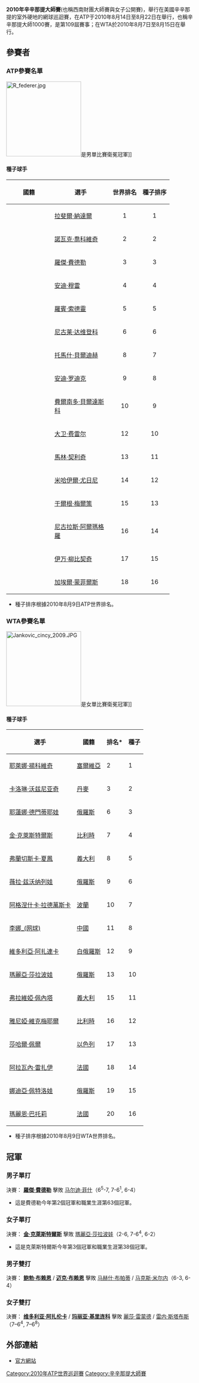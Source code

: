 {{TennisEventInfo|2010|辛辛那提大師賽|
| date=8月14日 - 8月22日 (男子)<br /> 8月7日 - 8月15日 (女子)
| edition=109屆
| champms={{flagicon|SUI}} [[羅傑·費德勒|羅傑·費德勒]]
| champws={{flagicon|BEL}} [[金·克莱斯特尔斯|金·克莱斯特尔斯]]
| champmd={{flagicon|USA}} [[鲍勃·布赖恩|鲍勃·布赖恩]] / {{flagicon|USA}} [[迈克·布赖恩|迈克·布赖恩]]
| champwd={{flagicon|BLR}} [[维多利亚·阿扎伦卡|维多利亚·阿扎伦卡]] / {{flagicon|RUS}} [[玛丽亚·基里连科|玛丽亚·基里连科]]
}}

'''2010年辛辛那提大師賽'''(也稱西南財團大師賽與女子公開賽)，舉行在美國辛辛那提的室外硬地的網球巡迴賽，在ATP于2010年8月14日至8月22日在舉行，也稱辛辛那提大師1000賽，是第109屆賽事；在WTA於2010年8月7日至8月15日在舉行。
==參賽者==
===ATP參賽名單===
[[Image:R_federer.jpg|200px]]是男單比賽衛冕冠軍]]
====種子球手====
{| class="sortable wikitable" border="1"
! width="105"| 國籍
! width="140"| 選手
! 世界排名
! 種子排序
|-
| {{ESP}}
| [[拉斐爾·納達爾|拉斐爾·納達爾]]
| align="center"| 1
| align="center"| 1
|-
| {{SRB}}
| [[諾瓦克·喬科維奇|諾瓦克·喬科維奇]]
| align="center"| 2
| align="center"| 2
|-
| {{SUI}}
| [[羅傑·費德勒|羅傑·費德勒]]
| align="center"| 3
| align="center"| 3
|-
| {{GBR}}
| [[安迪·穆雷|安迪·穆雷]]
| align="center"| 4
| align="center"| 4
|-
| {{SWE}}
| [[羅賓·索德靈|羅賓·索德靈]]
| align="center"| 5
| align="center"| 5
|-
| {{RUS}}
| [[尼古莱·达维登科|尼古莱·达维登科]]
| align="center"| 6
| align="center"| 6
|-
| {{CZE}}
| [[托馬什·貝爾迪赫|托馬什·貝爾迪赫]]
| align="center"| 8
| align="center"| 7
|-
| {{USA}}
| [[安迪·罗迪克|安迪·罗迪克]]
| align="center"| 9
| align="center"| 8
|-
| {{ESP}}
| [[費爾南多·貝爾達斯科|費爾南多·貝爾達斯科]]
| align="center"| 10
| align="center"| 9
|-
| {{ESP}}
| [[大卫·费雷尔|大卫·费雷尔]]
| align="center"| 12
| align="center"| 10
|-
| {{CRO}}
| [[馬林·契利奇|馬林·契利奇]]
| align="center"| 13
| align="center"| 11
|-
| {{RUS}}
| [[米哈伊爾·尤日尼|米哈伊爾·尤日尼]]
| align="center"| 14
| align="center"| 12
|-
| {{AUT}}
| [[于爾根·梅爾策|于爾根·梅爾策]]
| align="center"| 15
| align="center"| 13
|-
| {{ESP}}
| [[尼古拉斯·阿爾瑪格羅|尼古拉斯·阿爾瑪格羅]]
| align="center"| 16
| align="center"| 14
|-
| {{CRO}}
| [[伊万·柳比契奇|伊万·柳比契奇]]
| align="center"| 17
| align="center"| 15
|-
| {{FRA}}
| [[加埃爾·蒙菲爾斯|加埃爾·蒙菲爾斯]]
| align="center"| 18
| align="center"| 16
|}
* 種子排序根據2010年8月9日ATP世界排名。

===WTA參賽名單===
[[Image:Jankovic_cincy_2009.JPG|200px]]是女單比賽衛冕冠軍]]
====種子球手====
{| class="wikitable" border="1"
|-
!選手
!國籍
!排名*
!種子
|-
| [[耶萊娜·揚科維奇|耶萊娜·揚科維奇]] 
| {{flagicon|SRB}} [[塞爾維亞|塞爾維亞]]
| 2
| 1 
|-
| [[卡洛琳·沃兹尼亚奇|卡洛琳·沃兹尼亚奇]] 
| {{flagicon|DEN}} [[丹麥|丹麥]]
| 3
| 2
|-
| [[耶蓮娜·德門蒂耶娃|耶蓮娜·德門蒂耶娃]] 
| {{flagicon|RUS}} [[俄羅斯|俄羅斯]]
|  6
|  3
|-
| [[金·克萊斯特爾斯|金·克萊斯特爾斯]] 
| {{flagicon|BEL}} [[比利時|比利時]]
|  7
|  4
|-
| [[弗蘭切斯卡·夏鳳|弗蘭切斯卡·夏鳳]] 
| {{flagicon|ITA}} [[義大利|義大利]]
|  8
|  5
|-
| [[薇拉·兹沃纳列娃|薇拉·兹沃纳列娃]]
| {{flagicon|RUS}} [[俄羅斯|俄羅斯]]
| 9
| 6
|-
| [[阿格涅什卡·拉德萬斯卡|阿格涅什卡·拉德萬斯卡]] 
| {{flagicon|POL}} [[波蘭|波蘭]]
| 10
| 7
|-
| [[李娜_(网球)|李娜_(网球)]] 
| {{flagicon|CHN}} [[中國|中國]]
| 11
| 8
|-
| [[維多利亞·阿扎連卡|維多利亞·阿扎連卡]]
| {{flagicon|BLR}} [[白俄羅斯|白俄羅斯]]
| 12
| 9
|-
| [[瑪麗亞·莎拉波娃|瑪麗亞·莎拉波娃]]
| {{flagicon|RUS}} [[俄羅斯|俄羅斯]]
| 13
| 10
|-
| [[弗拉維婭·佩內塔|弗拉維婭·佩內塔]]
| {{flagicon|ITA}} [[義大利|義大利]]
| 15
| 11
|-
| [[雅尼婭·維克梅耶爾|雅尼婭·維克梅耶爾]]
| {{flagicon|BEL}} [[比利時|比利時]]
| 16
| 12
|-
| [[莎哈爾·佩爾|莎哈爾·佩爾]]
| {{flagicon|ISR}} [[以色列|以色列]]
| 17
| 13
|-
| [[阿拉瓦內·雷扎伊|阿拉瓦內·雷扎伊]]
| {{flagicon|FRA}} [[法國|法國]]
| 18
| 14
|-
| [[娜迪亞·佩特洛娃|娜迪亞·佩特洛娃]]
| {{flagicon|RUS}} [[俄羅斯|俄羅斯]]
| 19
| 15
|-
| [[瑪麗恩·巴托莉|瑪麗恩·巴托莉]]
| {{flagicon|FRA}} [[法國|法國]]
| 20
| 16
|}
* 種子排序根據2010年8月9日WTA世界排名。

==冠軍==
===男子單打===
{{main|2010年辛辛那提大師賽男子單打比賽}}
決賽：{{flagicon|SUI}} '''[[羅傑·費德勒|羅傑·費德勒]]''' 擊敗 {{flagicon|USA}} [[马尔迪·菲什|马尔迪·菲什]]（6<sup>5</sup>-7, 7-6<sup>1</sup>, 6-4）
*這是費德勒今年第2個冠軍和職業生涯第63個冠軍。

===女子單打===
{{main|2010年辛辛那提大師賽女子單打比賽}}
決賽：{{flagicon|BEL}} '''[[金·克萊斯特爾斯|金·克萊斯特爾斯]]''' 擊敗 {{flagicon|RUS}} [[瑪麗亞·莎拉波娃|瑪麗亞·莎拉波娃]]（2-6, 7-6<sup>4</sup>, 6-2）
*這是克萊斯特爾斯今年第3個冠軍和職業生涯第38個冠軍。

===男子雙打===
{{main|2010年辛辛那提大師賽雙打比賽}} 
決賽：{{flagicon|USA}} '''[[鲍勃·布赖恩|鲍勃·布赖恩]]''' / {{flagicon|USA}} '''[[迈克·布赖恩|迈克·布赖恩]]''' 擊敗 {{flagicon|IND}} [[马赫什·布帕蒂|马赫什·布帕蒂]] /  {{flagicon|BLR}} [[马克斯·米尔内|马克斯·米尔内]]（6-3, 6-4）

===女子雙打===
{{main|2010年辛辛那提女子公開賽雙打比賽}}
決賽：{{flagicon|BLR}} '''[[维多利亚·阿扎伦卡|维多利亚·阿扎伦卡]]''' / {{flagicon|RUS}} '''[[玛丽亚·基里连科|玛丽亚·基里连科]]''' 擊敗 {{flagicon|USA}} [[麗莎·雷蒙德|麗莎·雷蒙德]] / {{flagicon|AUS}} [[雷内·斯塔布斯|雷内·斯塔布斯]]（7–6<sup>4</sup>, 7–6<sup>8</sup>）

==外部連結==
*[http://www.cincytennis.com/ 官方網站]{{Wayback|url=http://www.cincytennis.com/ |date=20140227171656 }}

{{辛辛那提大師賽}}

[[Category:2010年ATP世界巡迴賽|Category:2010年ATP世界巡迴賽]]
[[Category:辛辛那提大師賽|Category:辛辛那提大師賽]]